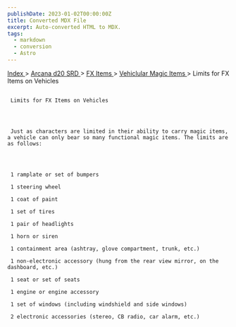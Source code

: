```yaml
---
publishDate: 2023-01-02T00:00:00Z
title: Converted MDX File
excerpt: Auto-converted HTML to MDX.
tags:
  - markdown
  - conversion
  - Astro
---
```







[
      Index
     ](-index)
     >
     [
      Arcana d20 SRD
     ](arcana-d20-srd-index)
     >
     [
      FX Items
     ](arcana-d20-srd-fx-items-index)
     >
     [
      Vehiclular Magic Items
     ](arcana-d20-srd-fx-items-vehicular-magic-items-index)
     > Limits for FX Items on Vehicles
    





## 
     Limits for FX Items on Vehicles
    



     Just as characters are limited in their ability to carry magic items, a vehicle can only bear so many functional magic items. The limits are as follows:
    



     1 ramplate or set of bumpers
     
     1 steering wheel
     
     1 coat of paint
     
     1 set of tires
     
     1 pair of headlights
     
     1 horn or siren
     
     1 containment area (ashtray, glove compartment, trunk, etc.)
     
     1 non-electronic accessory (hung from the rear view mirror, on the dashboard, etc.)
     
     1 seat or set of seats
     
     1 engine or engine accessory
     
     1 set of windows (including windshield and side windows)
     
     2 electronic accessories (stereo, CB radio, car alarm, etc.)
     






